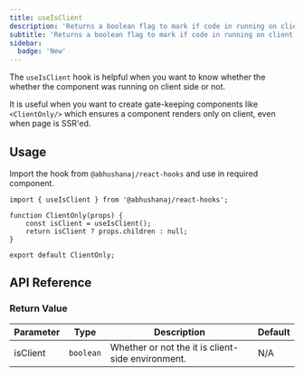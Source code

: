 ```yaml
---
title: useIsClient
description: 'Returns a boolean flag to mark if code in running on client side.'
subtitle: 'Returns a boolean flag to mark if code in running on client side.'
sidebar:
  badge: 'New'
---
```



The `useIsClient` hook is helpful when you want to know whether the whether the component was running on client side or not.

It is useful when you want to create gate-keeping components like `<ClientOnly/>` which ensures a component renders only on client, even when page is SSR'ed.

<DemoWrapper title="useIsClient">
	<Example client:load />
</DemoWrapper>

## Usage

Import the hook from `@abhushanaj/react-hooks` and use in required component.

```tsx title="./src/ClientOnly.tsx" ins={1,4}
import { useIsClient } from '@abhushanaj/react-hooks';

function ClientOnly(props) {
	const isClient = useIsClient();
	return isClient ? props.children : null;
}

export default ClientOnly;
```

## API Reference

### Return Value

| Parameter | Type      | Description                                       | Default |
| --------- | --------- | ------------------------------------------------- | ------- |
| isClient  | `boolean` | Whether or not the it is client-side environment. | N/A     |
